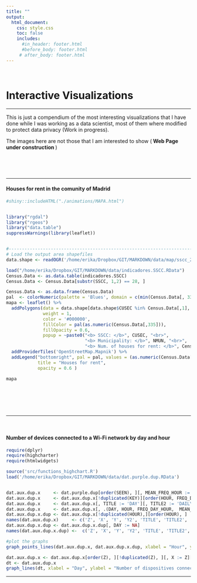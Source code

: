 ```yaml
---
title: ""
output: 
  html_document:
    css: style.css
    toc: false
    includes:
      #in_header: footer.html
      #before_body: footer.html
     # after_body: footer.html
---
```


&nbsp;
&nbsp;
<left> <h1> <strong> Interactive Visualizations </strong></h1> </left>

---

This is just a compendium of the most interesting visualizations that I have done while I was working as a data scientist, most of them where modified to protect data privacy (Work in progress).

The images here are not those that I am interested to show (<strong> Web Page under construction </strong>)

&nbsp;
&nbsp;

&nbsp;
&nbsp;


---

<left> <h4> <strong> Houses for rent in the comunity of  Madrid </strong></h4> </left>

```r


#shiny::includeHTML("./animations/MAPA.html")


library("rgdal")
library("rgeos")
library("data.table")
suppressWarnings(library(leaflet))


#------------------------------------------------------------------------------------
# Load the output area shapefiles
data.shape <- readOGR('/home/erika/Dropbox/GIT/MARKDOWN/data/map/sscc_2016.shp', verbose = F)

load("/home/erika/Dropbox/GIT/MARKDOWN/data/indicadores.SSCC.RData")
Census.Data <- as.data.table(indicadores.SSCC)
Census.Data <- Census.Data[substr(SSCC, 1,2) == 28, ]

Census.Data <- as.data.frame(Census.Data)
pal  <- colorNumeric(palette = 'Blues', domain = c(min(Census.Data[, 335]), max(Census.Data[, 335])))
mapa <- leaflet() %>%
  addPolygons(data = data.shape[data.shape$CUSEC %in% Census.Data[,1], ],
              weight = 1,
              color = '#000000',
              fillColor = pal(as.numeric(Census.Data[,335])),
              fillOpacity = 0.6,
              popup = ~paste0("<b> SSCC: </b>", CUSEC, "<br>",
                              "<b> Municipality: </b>", NMUN, "<br>",
                              "<b> Num. of houses for rent: </b>", Census.Data[, 335], "<br>")) %>%
  addProviderTiles('OpenStreetMap.Mapnik') %>%
  addLegend("bottomright", pal = pal, values = (as.numeric(Census.Data[,335])),
            title = "Houses for rent",
            opacity = 0.6 )

mapa

``` 
   
  

\
\

&nbsp;

--- 

&nbsp;

<left> <h4> <strong> Number of devices connected to a Wi-Fi network by day and hour </strong></h4> </left>



```r
require(dplyr)
require(highcharter)
require(htmlwidgets)

source('src/functions_highchart.R')
load('/home/erika/Dropbox/GIT/MARKDOWN/data/dat.purple.dup.RData')


dat.aux.dup.x     <- dat.purple.dup[order(SEEN), ][, MEAN_FREQ_HOUR := round(mean(FREQ_DAY_HOUR),2), by = HOUR][, .(DAY, HOUR, FREQ_DAY_HOUR, MEAN_FREQ_HOUR, MONTH, YEAR)][, KEY := paste0(DAY, '-', HOUR)]
dat.aux.dup.x     <- dat.aux.dup.x[!duplicated(KEY)][order(HOUR, FREQ_DAY_HOUR), ]
dat.aux.dup.x     <- dat.aux.dup.x[, TITLE := 'DAY'][, TITLE2 := 'DAILY MEAN'] 
dat.aux.dup.x     <- dat.aux.dup.x[, .(DAY, HOUR, FREQ_DAY_HOUR,  MEAN_FREQ_HOUR, TITLE, TITLE2, MONTH, YEAR)] 
dat.aux.dup.x.dup <- dat.aux.dup.x[!duplicated(HOUR),][order(HOUR), ]
names(dat.aux.dup.x)     <- c('Z', 'X', 'Y', 'Y2', 'TITLE', 'TITLE2', 'W', 'H')
dat.aux.dup.x.dup <- dat.aux.dup.x.dup[, DAY := NA]
names(dat.aux.dup.x.dup) <-  c('Z', 'X', 'Y', 'Y2', 'TITLE', 'TITLE2', 'W', 'H')

#plot the graphs
graph_points_lines(dat.aux.dup.x, dat.aux.dup.x.dup, xlabel = "Hour", ylabel = "Number of dispositives connected", ylegend ='Frequency')

dat.aux.dup.x <- dat.aux.dup.x[order(Z), ][!duplicated(Z), ][, X := Z][, Z := NULL]
dt <- dat.aux.dup.x
graph_lines(dt, xlabel = "Day", ylabel = "Number of dispositives connected", ylegend ='Frequency', zlegend ='Day')

 ``` 


---

   
   

